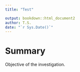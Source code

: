 ```yaml
---
title: "Test" 

output: bookdown::html_document2
author: T.S.
date: "`r Sys.Date()`"
---
```


# Summary

Objective of the investigation.